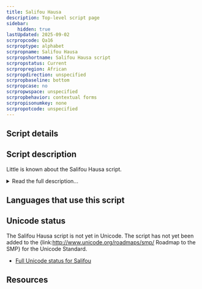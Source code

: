 ```yaml
---
title: Salifou Hausa
description: Top-level script page
sidebar:
    hidden: true
lastUpdated: 2025-09-02
scrpropcode: Qa16
scrproptype: alphabet
scrpropname: Salifou Hausa
scrpropshortname: Salifou Hausa script
scrpropstatus: Current
scrpropregion: African
scrpropdirection: unspecified
scrpropbaseline: bottom
scrpropcase: no
scrpropwspace: unspecified
scrpropbehavior: contextual forms
scrpropisonumkey: none
scrpropotcode: unspecified
---
```



## Script details

<ScriptDetails />

## Script description

Little is known about the Salifou Hausa script.

<details>
<summary>Read the full description...</summary>It may also be known as _Gobiri_. It is thought that there may be people north of Maradi  in Niger who use the Salifou Hausa script for writing the Hausa language. 

_This script is not currently recognized by the [ISO 15924 standard](http://www.unicode.org/iso15924/), but is included in ScriptSource for research purposes. If you have any information on this script, please add the information to this site. Your contributions can be a great help in refining and expanding the ISO 15924 standard. The [Script Encoding Initiative](http://www.linguistics.berkeley.edu/sei/) is working to support the inclusion of this script in the standard, and contributions here will support their efforts._
</details>

## Languages that use this script

<WsList script='Qa16' wsMax='5' />

## Unicode status

The Salifou Hausa script is not yet in Unicode. The script has not yet been added to the {link:http://www.unicode.org/roadmaps/smp/ Roadmap to the SMP} for the Unicode Standard.

- [Full Unicode status for Salifou](/scrlang/unicode/qa16-unicode.md)



## Resources

<ScriptResources detailSummary='seemore' />

